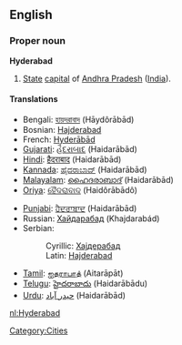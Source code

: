 ==English==
{{wikipedia}}
===Proper noun===
'''Hyderabad'''

#[[State]] [[capital]] of [[Andhra Pradesh]] ([[India]]).

====Translations====
{{top}}
*Bengali: [[হায়দরাবাদ]] (Hāydôrābād)
*Bosnian: [[Hajderabad#Bosnian|Hajderabad]] {{m}}
*French: [[Hyderābād]]
*[[Gujarati]]: [[હૈદરાબાદ]] (Haidarābād)
*[[Hindi]]: [[हैदराबाद]] (Haidarābād)
*[[Kannada]]: [[ಹೈದರಾಬಾದ್]] (Haidarābād)
*[[Malayalam]]: [[ഹൈദരാബാദ്]] (Haidarābād)
*[[Oriya]]: [[ହୈଦରାବାଦ]] (Haidôrābādô)
{{mid}}
*[[Punjabi]]: [[ਹੈਦਰਾਬਾਦ]] (Haidarābād)
*Russian: [[Хайдарабад]] (Khajdarabád) {{m}}
*Serbian:
*:Cyrillic: [[Хајдерабад#Serbian|Хајдерабад]] {{m}}
*:Latin: [[Hajderabad#Serbian|Hajderabad]] {{m}}
*[[Tamil]]: [[ஐதராபாத்]] (Aitarāpāt)
*[[Telugu]]: [[హైదరాబాదు]] (Haidarābādu)
*[[Urdu]]: [[حیدر آباد]] (Haidarābād)
{{bottom}}

[[Category:Cities]]

[[nl:Hyderabad]]